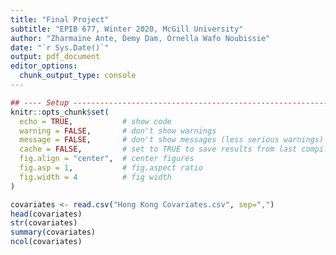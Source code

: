 ```yaml
---
title: "Final Project"
subtitle: "EPIB 677, Winter 2020, McGill University"
author: "Zharmaine Ante, Demy Dam, Ornella Wafo Noubissie" 
date: "`r Sys.Date()`"
output: pdf_document
editor_options: 
  chunk_output_type: console
---
```


```r
## ---- Setup ------------------------------------------------------------------
knitr::opts_chunk$set(
  echo = TRUE,           # show code
  warning = FALSE,       # don't show warnings
  message = FALSE,       # don't show messages (less serious warnings)
  cache = FALSE,         # set to TRUE to save results from last compilation
  fig.align = "center",  # center figures
  fig.asp = 1,           # fig.aspect ratio
  fig.width = 4          # fig width
)
```


```r
covariates <- read.csv("Hong Kong Covariates.csv", sep=",")
head(covariates)
str(covariates)
summary(covariates)
ncol(covariates)

```

